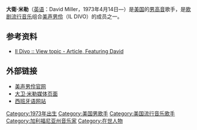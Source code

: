 {{Infobox musical artist <!-- See Wikipedia:WikiProject Musicians -->
| name = 大衛·米勒
| image = DAVID MILLER - 2015.jpg
| caption = 
| image_size = 
| background = solo_singer
| birth_name = 大卫·米勒
| Born = {{birth date and age|1973|4|14}}<br>[[圣迭戈|圣迭戈]]，[[加利福尼亚州|加利福尼亚州]]，[[美国|美国]]
| instrument = [[歌唱|歌唱]]，[[电子鼓|电子鼓]]
| genre = [[歌剧流行音乐|歌剧流行音乐]]
| occupation = [[音乐界|音乐界]]，[[演员|演员]]
| years_active = 2000年至今
| label = Sony BMG
| associated_acts = [[美声男伶|美声男伶]]
| website = 
}}

'''大衛·米勒'''（[[英语|英语]]：David Miller，1973年4月14日—）是[[美国|美国]]的[[男高音|男高音]]歌手，是[[歌剧流行音乐|歌剧流行音乐]]组合[[美声男伶|美声男伶]]（IL DIVO）的成员之一。

== 参考资料 ==
* [https://web.archive.org/web/20070131014959/http://www.ildivo.com/board/viewtopic.php?t=18917 Il Divo :: View topic - Article, Featuring David]

== 外部链接 ==
* [http://www.ildivo.com/ 美声男伶官网]{{Wayback|url=http://www.ildivo.com/ |date=20110130184934 }}
* [http://www.divodavid.com/ 大卫·米勒媒体页面] {{Wayback|url=http://www.divodavid.com/ |date=20190531205107 }}
* [https://web.archive.org/web/20110908135329/http://perso.wanadoo.es/ildivo/ 西班牙语网站]

{{Authority control}}
{{DEFAULTSORT:Miller, David}}
[[Category:1973年出生|Category:1973年出生]]
[[Category:美国男歌手|Category:美国男歌手]]
[[Category:美国流行音乐歌手|Category:美国流行音乐歌手]]
[[Category:加利福尼亚州音乐家|Category:加利福尼亚州音乐家]]
[[Category:在世人物|Category:在世人物]]